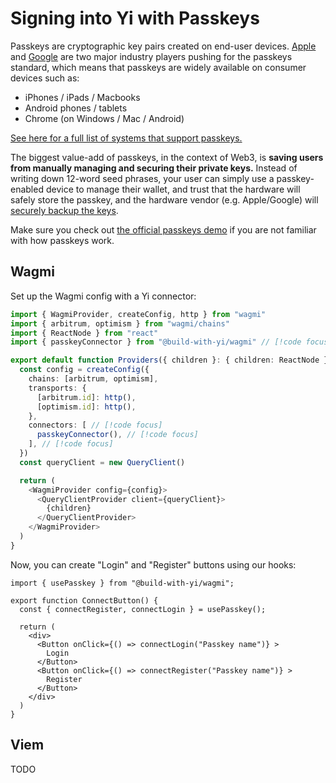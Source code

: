 # Signing into Yi with Passkeys

Passkeys are cryptographic key pairs created on end-user devices. [Apple](https://developer.apple.com/passkeys) and [Google](https://developers.google.com/identity/passkeys) are two major industry players pushing for the passkeys standard, which means that passkeys are widely available on consumer devices such as:

- iPhones / iPads / Macbooks
- Android phones / tablets
- Chrome (on Windows / Mac / Android)

[See here for a full list of systems that support passkeys.](https://passkeys.dev/device-support/#matrix)

The biggest value-add of passkeys, in the context of Web3, is **saving users from manually managing and securing their private keys.** Instead of writing down 12-word seed phrases, your user can simply use a passkey-enabled device to manage their wallet, and trust that the hardware will safely store the passkey, and the hardware vendor (e.g. Apple/Google) will [securely backup the keys](#how-are-passkeys-sync-ed-and-recovered).

Make sure you check out [the official passkeys demo](https://webauthn.io/) if you are not familiar with how passkeys work.

## Wagmi

Set up the Wagmi config with a Yi connector:

```ts
import { WagmiProvider, createConfig, http } from "wagmi"
import { arbitrum, optimism } from "wagmi/chains"
import { ReactNode } from "react"
import { passkeyConnector } from "@build-with-yi/wagmi" // [!code focus]

export default function Providers({ children }: { children: ReactNode }) {
  const config = createConfig({
    chains: [arbitrum, optimism],
    transports: {
      [arbitrum.id]: http(),
      [optimism.id]: http(),
    },
    connectors: [ // [!code focus]
      passkeyConnector(), // [!code focus]
    ], // [!code focus]
  })
  const queryClient = new QueryClient()

  return (
    <WagmiProvider config={config}>
      <QueryClientProvider client={queryClient}>
        {children}
      </QueryClientProvider>
    </WagmiProvider>
  )
}
```

Now, you can create "Login" and "Register" buttons using our hooks:

```tsx
import { usePasskey } from "@build-with-yi/wagmi";

export function ConnectButton() {
  const { connectRegister, connectLogin } = usePasskey();

  return (
    <div>
      <Button onClick={() => connectLogin("Passkey name")} >
        Login
      </Button>
      <Button onClick={() => connectRegister("Passkey name")} >
        Register
      </Button>
    </div>
  )
}
```

## Viem

TODO

